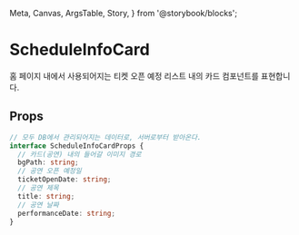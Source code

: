   Meta,
  Canvas,
  ArgsTable,
  Story,
} from '@storybook/blocks';


<Meta
  title="organisms/ScheduleInfoCard"
  component={ScheduleInfoCard}
/>

# ScheduleInfoCard

홈 페이지 내에서 사용되어지는 티켓 오픈 예정 리스트 내의 카드 컴포넌트를 표현합니다.

## Props

```ts
// 모두 DB에서 관리되어지는 데이터로, 서버로부터 받아온다.
interface ScheduleInfoCardProps {
  // 카드(공연) 내의 들어갈 이미지 경로
  bgPath: string;
  // 공연 오픈 예정일
  ticketOpenDate: string;
  // 공연 제목
  title: string;
  // 공연 날짜
  performanceDate: string;
}
```
